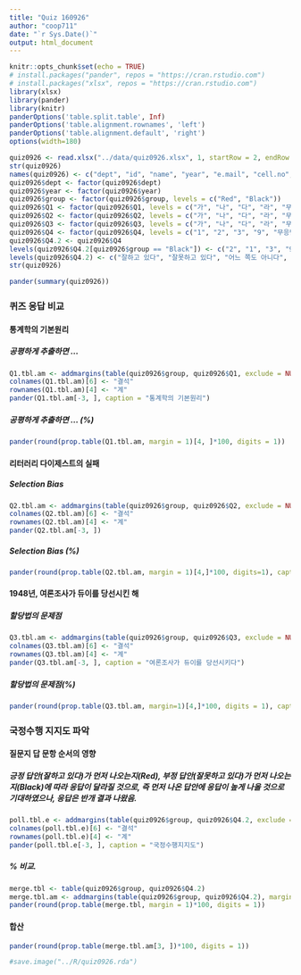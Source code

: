```yaml
---
title: "Quiz 160926"
author: "coop711"
date: "`r Sys.Date()`"
output: html_document
---
```


```r
knitr::opts_chunk$set(echo = TRUE)
# install.packages("pander", repos = "https://cran.rstudio.com")
# install.packages("xlsx", repos = "https://cran.rstudio.com")
library(xlsx)
library(pander)
library(knitr)
panderOptions('table.split.table', Inf)
panderOptions('table.alignment.rownames', 'left')
panderOptions('table.alignment.default', 'right')
options(width=180)
```

```r
quiz0926 <- read.xlsx("../data/quiz0926.xlsx", 1, startRow = 2, endRow = 102, colIndex = c(3:7, 9:14), colClasses = c(rep("character", 11)), stringsAsFactors=FALSE)
str(quiz0926)
names(quiz0926) <- c("dept", "id", "name", "year", "e.mail", "cell.no", "Q1", "Q2", "Q3", "Q4", "group")
quiz0926$dept <- factor(quiz0926$dept)
quiz0926$year <- factor(quiz0926$year)
quiz0926$group <- factor(quiz0926$group, levels = c("Red", "Black"))
quiz0926$Q1 <- factor(quiz0926$Q1, levels = c("가", "나", "다", "라", "무응답"), labels = c("공평", "무난", "철저", "균일", "무응답"))
quiz0926$Q2 <- factor(quiz0926$Q2, levels = c("가", "나", "다", "라", "무응답"), labels = c("Selection Bias", "Response Bias", "Non-response Bias", "Panel Bias", "무응답"))
quiz0926$Q3 <- factor(quiz0926$Q3, levels = c("가", "나", "다", "라", "무응답"), labels = c("다단계집락추출법", "할당법", "단순랜덤추출법", "RDD", "무응답"))
quiz0926$Q4 <- factor(quiz0926$Q4, levels = c("1", "2", "3", "9", "무응답"))
quiz0926$Q4.2 <- quiz0926$Q4
levels(quiz0926$Q4.2[quiz0926$group == "Black"]) <- c("2", "1", "3", "9", "무응답")
levels(quiz0926$Q4.2) <- c("잘하고 있다", "잘못하고 있다", "어느 쪽도 아니다", "모르겠다", "무응답")
str(quiz0926)
```

```r
pander(summary(quiz0926))
```

### 퀴즈 응답 비교

#### 통계학의 기본원리

##### 공평하게 추출하면 ...

```r
Q1.tbl.am <- addmargins(table(quiz0926$group, quiz0926$Q1, exclude = NULL), margin = 1)
colnames(Q1.tbl.am)[6] <- "결석"
rownames(Q1.tbl.am)[4] <- "계"
pander(Q1.tbl.am[-3, ], caption = "통계학의 기본원리")
```

##### 공평하게 추출하면 ... (%)

```r
pander(round(prop.table(Q1.tbl.am, margin = 1)[4, ]*100, digits = 1))
```

#### 리터러리 다이제스트의 실패

##### Selection Bias

```r
Q2.tbl.am <- addmargins(table(quiz0926$group, quiz0926$Q2, exclude = NULL), margin = 1)
colnames(Q2.tbl.am)[6] <- "결석"
rownames(Q2.tbl.am)[4] <- "계"
pander(Q2.tbl.am[-3, ])
```

##### Selection Bias (%)

```r
pander(round(prop.table(Q2.tbl.am, margin = 1)[4,]*100, digits=1), caption = "리터러리 다이제스트의 실패원인?")
```

#### 1948년, 여론조사가 듀이를 당선시킨 해

##### 할당법의 문제점

```r
Q3.tbl.am <- addmargins(table(quiz0926$group, quiz0926$Q3, exclude = NULL), margin = 1)
colnames(Q3.tbl.am)[6] <- "결석"
rownames(Q3.tbl.am)[4] <- "계"
pander(Q3.tbl.am[-3, ], caption = "여론조사가 듀이를 당선시키다")
```

##### 할당법의 문제점(%)

```r
pander(round(prop.table(Q3.tbl.am, margin=1)[4,]*100, digits = 1), caption = "문해력이 낮으면?")
```

### 국정수행 지지도 파악

#### 질문지 답 문항 순서의 영향

##### 긍정 답안(잘하고 있다)가 먼저 나오는지(Red), 부정 답안(잘못하고 있다)가 먼저 나오는지(Black)에 따라 응답이 달라질 것으로, 즉 먼저 나온 답안에 응답이 높게 나올 것으로 기대하였으나, 응답은 반개 결과 나왔음.

```r
poll.tbl.e <- addmargins(table(quiz0926$group, quiz0926$Q4.2, exclude = NULL), margin = 1)
colnames(poll.tbl.e)[6] <- "결석"
rownames(poll.tbl.e)[4] <- "계"
pander(poll.tbl.e[-3, ], caption = "국정수행지지도")
```

##### % 비교.  

```r
merge.tbl <- table(quiz0926$group, quiz0926$Q4.2)
merge.tbl.am <- addmargins(table(quiz0926$group, quiz0926$Q4.2), margin = 1)
pander(round(prop.table(merge.tbl, margin = 1)*100, digits = 1))
```

#### 합산

```r
pander(round(prop.table(merge.tbl.am[3, ])*100, digits = 1))
```

```r
#save.image("../R/quiz0926.rda")
```